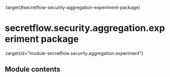 :target{#secretflow-security-aggregation-experiment-package}

# secretflow\.security.aggregation.experiment package

:target{id="module-secretflow.security.aggregation.experiment"}

## Module contents
